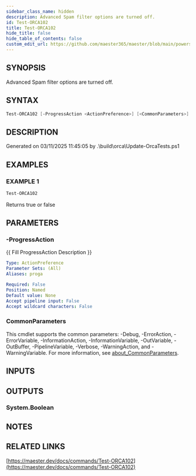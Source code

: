 ```yaml
---
sidebar_class_name: hidden
description: Advanced Spam filter options are turned off.
id: Test-ORCA102
title: Test-ORCA102
hide_title: false
hide_table_of_contents: false
custom_edit_url: https://github.com/maester365/maester/blob/main/powershell/public/Test-ORCA102.ps1
---
```


## SYNOPSIS

Advanced Spam filter options are turned off.

## SYNTAX

```powershell
Test-ORCA102 [-ProgressAction <ActionPreference>] [<CommonParameters>]
```

## DESCRIPTION

Generated on 03/11/2025 11:45:05 by .\build\orca\Update-OrcaTests.ps1

## EXAMPLES

### EXAMPLE 1

```powershell
Test-ORCA102
```

Returns true or false

## PARAMETERS

### -ProgressAction

\{\{ Fill ProgressAction Description \}\}

```yaml
Type: ActionPreference
Parameter Sets: (All)
Aliases: proga

Required: False
Position: Named
Default value: None
Accept pipeline input: False
Accept wildcard characters: False
```

### CommonParameters

This cmdlet supports the common parameters: -Debug, -ErrorAction, -ErrorVariable, -InformationAction, -InformationVariable, -OutVariable, -OutBuffer, -PipelineVariable, -Verbose, -WarningAction, and -WarningVariable. For more information, see [about_CommonParameters](http://go.microsoft.com/fwlink/?LinkID=113216).

## INPUTS

## OUTPUTS

### System.Boolean

## NOTES

## RELATED LINKS

[https://maester.dev/docs/commands/Test-ORCA102](https://maester.dev/docs/commands/Test-ORCA102)
